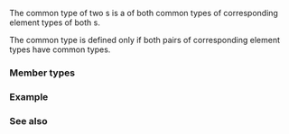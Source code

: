 {{cpp/title|common_type&lt;small&gt;&lt;std::pair&gt;&lt;/small&gt;}}
{{cpp/utility/pair/navbar}}
{{ddcl | header=utility | since=c++23 |
template&lt; class T1, class T2, class U1, class U2 &gt;
  requires requires { typename std::pair&lt;std::common_type_t&lt;T1, U1&gt;,
                                         std::common_type_t&lt;T2, U2&gt;&gt;; }
struct common_type&lt;std::pair&lt;T1, T2&gt;, std::pair&lt;U1, U2&gt;&gt;;
}}

The common type of two {{tt|pair}}s is a {{tt|pair}} of both common types of corresponding element types of both {{tt|pair}}s.

The common type is defined only if both pairs of corresponding element types have common types.

===Member types===
{{dsc begin}}
{{dsc hitem | Member type | Definition}}
{{dsc | {{tt|type}} | {{c/core|std::pair&lt;std::common_type_t&lt;T1, U1&gt;, std::common_type_t&lt;T2, U2&gt;&gt;}} }}
{{dsc end}}

===Example===
{{example}}

===See also===
{{dsc begin}}
{{dsc inc | cpp/types/dsc common_type}}
{{dsc inc | cpp/utility/tuple/dsc common_type}}
{{dsc end}}

{{langlinks|de|es|fr|it|ja|pt|ru|zh}}